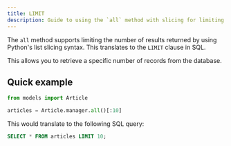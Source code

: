 ```yaml
---
title: LIMIT
description: Guide to using the `all` method with slicing for limiting results in blazingAPI.
---
```


The `all` method supports limiting the number of results returned by using Python's list slicing syntax. This translates to the `LIMIT` clause in SQL.

This allows you to retrieve a specific number of records from the database.

## Quick example

```python
from models import Article

articles = Article.manager.all()[:10]
```

This would translate to the following SQL query:

```sql
SELECT * FROM articles LIMIT 10;
```